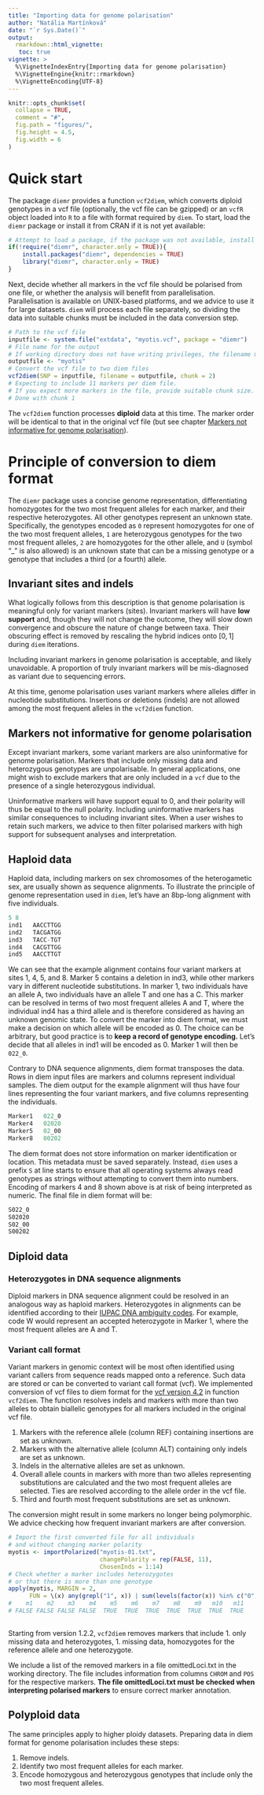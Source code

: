 ---
title: "Importing data for genome polarisation"
author: "Natália Martínková"
date: "`r Sys.Date()`"
output: 
  rmarkdown::html_vignette:
   toc: true
vignette: >
  %\VignetteIndexEntry{Importing data for genome polarisation}
  %\VignetteEngine{knitr::rmarkdown}
  %\VignetteEncoding{UTF-8}
---

```{r, include = FALSE}
knitr::opts_chunk$set(
  collapse = TRUE,
  comment = "#",
  fig.path = "figures/",
  fig.height = 4.5, 
  fig.width = 6 
)
```

# Quick start
The package `diemr` provides a function `vcf2diem`, which converts diploid genotypes in a vcf file (optionally, the vcf file can be gzipped) or an `vcfR` object loaded into `R` to a file with format required by `diem`.  To start, load the `diemr` package or install it from CRAN if it is not yet available:

```{r, setup, eval = FALSE}
# Attempt to load a package, if the package was not available, install and load
if(!require("diemr", character.only = TRUE)){
    install.packages("diemr", dependencies = TRUE)
    library("diemr", character.only = TRUE)
}
```

Next, decide whether all markers in the vcf file should be polarised from one file, or whether the analysis will benefit from parallelisation. Parallelisation is available on UNIX-based platforms, and we advice to use it for large datasets. `diem` will process each file separately, so dividing the data into suitable chunks must be included in the data conversion step.

```{r, eval = FALSE}
# Path to the vcf file
inputfile <- system.file("extdata", "myotis.vcf", package = "diemr")
# File name for the output
# If working directory does not have writing privileges, the filename must include a path to a suitable folder
outputfile <- "myotis"
# Convert the vcf file to two diem files
vcf2diem(SNP = inputfile, filename = outputfile, chunk = 2)
# Expecting to include 11 markers per diem file.
# If you expect more markers in the file, provide suitable chunk size.
# Done with chunk 1
```

The `vcf2diem` function processes **diploid** data at this time. The marker order will be identical to that in the original vcf file (but see chapter [Markers not informative for genome polarisation]). 




# Principle of conversion to diem format

The `diemr` package uses a concise genome representation, differentiating homozygotes for the two most frequent alleles for each marker, and their respective heterozygotes. All other genotypes represent an unknown state. Specifically, the genotypes encoded as `0` represent homozygotes for one of the two most frequent alleles, 
`1` are heterozygous genotypes for the two most frequent alleles, 
`2` are homozygotes for the other allele, 
and `U` (symbol "_" is also allowed) is an unknown state that can be a missing genotype or a genotype that includes a third (or a fourth) allele.

## Invariant sites and indels

What logically follows from this description is that genome polarisation is meaningful only for variant markers (sites). Invariant markers will have **low support** and, though they will not change the outcome, they will slow down convergence and obscure the nature of change between taxa. Their obscuring effect is removed by rescaling the hybrid indices onto $[0,1]$ during `diem` iterations.

Including invariant markers in genome polarisation is acceptable, and likely unavoidable. A proportion of truly invariant markers will be mis-diagnosed as variant due to sequencing errors.

At this time, genome polarisation uses variant markers where alleles differ in nucleotide substitutions. Insertions or deletions (indels) are not allowed among the most frequent alleles in the `vcf2diem` function. 



## Markers not informative for genome polarisation

Except invariant markers, some variant markers are also uninformative for genome polarisation. Markers that include only missing data and heterozygous genotypes are unpolarisable. In general applications, one might wish to exclude markers that are only included in a `vcf` due to the presence of a single heterozygous individual. 

Uninformative markers will have support equal to 0, and their polarity will thus be equal to the null polarity. Including uninformative markers has similar consequences to including invariant sites. When a user wishes to retain such markers, we advice to then filter polarised markers with high support for subsequent analyses and interpretation.


## Haploid data

Haploid data, including markers on sex chromosomes of the heterogametic sex, are usually shown as sequence alignments. To illustrate the principle of genome representation used in `diem`, let's have an 8bp-long alignment with five individuals. 

```{r, eval = FALSE}
5 8
ind1   AACCTTGG
ind2   TACGATGG
ind3   TACC-TGT
ind4   CACGTTGG
ind5   AACCTTGT
```
We can see that the example alignment contains four variant markers at sites 1, 4, 5, and 8. Marker 5 contains a deletion in ind3, while other markers vary in different nucleotide substitutions. In marker 1, two individuals have an allele A, two individuals have an allele T and one has a C. This marker can be resolved in terms of two most frequent alleles A and T, where the individual ind4 has a third allele and is therefore considered as having an unknown genomic state. To convert the marker into diem format, we must make a decision on which allele will be encoded as 0. The choice can be arbitrary, but good practice is to **keep a record of genotype encoding.** Let's decide that all alleles in ind1 will be encoded as 0. Marker 1 will then be `022_0`.

Contrary to DNA sequence alignments, diem format transposes the data. Rows in diem input files are markers and columns represent individual samples. The diem output for the example alignment will thus have four lines representing the four variant markers, and five columns representing the individuals. 

```{r, eval = FALSE}
Marker1   022_0
Marker4   02020
Marker5   02_00
Marker8   00202
```

The diem format does not store information on marker identification or location. This metadata must be saved separately. Instead, `diem` uses a prefix `S` at line starts to ensure that all operating systems always read genotypes as strings without attempting to convert them into numbers. Encoding of markers 4 and 8 shown above is at risk of being interpreted as numeric. The final file in diem format will be:

```{r, eval = FALSE}
S022_0
S02020
S02_00
S00202
```







## Diploid data
### Heterozygotes in DNA sequence alignments
Diploid markers in DNA sequence alignment could be resolved in an analogous way as haploid markers. Heterozygotes in alignments can be identified according to their [IUPAC DNA ambiguity codes](https://www.ncbi.nlm.nih.gov/pmc/articles/PMC2865858/table/T1/). For example, code W would represent an accepted heterozygote in Marker 1, where the most frequent alleles are A and T.


### Variant call format

Variant markers in genomic context will be most often identified using variant callers from sequence reads mapped onto a reference. Such data are stored or can be converted to variant call format (vcf). We implemented conversion of vcf files to diem format for the [vcf version 4.2](https://github.com/samtools/hts-specs/blob/master/VCFv4.2.pdf) in function `vcf2diem`. The function resolves indels and markers with more than two alleles to obtain biallelic genotypes for all markers included in the original vcf file.

1. Markers with the reference allele (column REF) containing insertions are set as unknown.
1. Markers with the alternative allele (column ALT) containing only indels are set as unknown.
1. Indels in the alternative alleles are set as unknown.
1. Overall allele counts in markers with more than two alleles representing substitutions are calculated and the two most frequent alleles are selected. Ties are resolved according to the allele order in the vcf file. 
1. Third and fourth most frequent substitutions are set as unknown. 

The conversion might result in some markers no longer being polymorphic. We advice checking how frequent invariant markers are after conversion.

```{r, eval = FALSE}
# Import the first converted file for all individuals 
# and without changing marker polarity
myotis <- importPolarized("myotis-01.txt", 
                          changePolarity = rep(FALSE, 11), 
                          ChosenInds = 1:14)
# Check whether a marker includes heterozygotes 
# or that there is more than one genotype
apply(myotis, MARGIN = 2, 
      FUN = \(x) any(grepl("1", x)) | sum(levels(factor(x)) %in% c("0", "1", "2")) > 1) 
#    m1    m2    m3    m4    m5    m6    m7    m8    m9   m10   m11 
# FALSE FALSE FALSE FALSE  TRUE  TRUE  TRUE  TRUE  TRUE  TRUE  TRUE 
         
```

Starting from version 1.2.2, `vcf2diem` removes markers that include 
1. only missing data and heterozygotes, 
1. missing data, homozygotes for the reference allele and one heterozygote. 

We include a list of the removed markers in a file omittedLoci.txt in the working directory. The file includes information from columns `CHROM` and `POS` for the respective markers. **The file omittedLoci.txt must be checked when interpreting polarised markers** to ensure correct marker annotation.



## Polyploid data

The same principles apply to higher ploidy datasets. Preparing data in diem format for genome polarisation includes these steps:

1. Remove indels.
1. Identify two most frequent alleles for each marker.
1. Encode homozygous and heterozygous genotypes that include only the two most frequent alleles.








